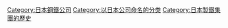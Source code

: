 [[Category:日本鋼鐵公司|Category:日本鋼鐵公司]]
[[Category:以日本公司命名的分类|Category:以日本公司命名的分类]]
[[Category:日本製鐵集團的歷史|Category:日本製鐵集團的歷史]]